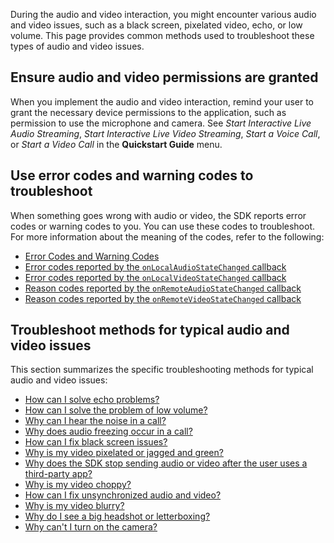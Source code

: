 
<PlatformWrapper notAllowed="android">
<PlatformWrapper notAllowed="ios">
<PlatformWrapper notAllowed="macos">
<PlatformWrapper notAllowed="windows-cpp">

<NotSupported />

</PlatformWrapper>
</PlatformWrapper>
</PlatformWrapper>
</PlatformWrapper>

<PlatformWrapper notAllowed="windows-csharp">
<PlatformWrapper notAllowed="web">
<PlatformWrapper notAllowed="unity">
<PlatformWrapper notAllowed="flutter">
<PlatformWrapper notAllowed="react-native">
<PlatformWrapper notAllowed="electron">
<PlatformWrapper notAllowed="cocos-creator">
<PlatformWrapper notAllowed="cocos-2d-x">

During the audio and video interaction, you might encounter various audio and video issues, such as a black screen, pixelated video, echo, or low volume. This page provides common methods used to troubleshoot these types of audio and video issues.

## Ensure audio and video permissions are granted

When you implement the audio and video interaction, remind your user to grant the necessary device permissions to the application, such as permission to use the microphone and camera. See *Start Interactive Live Audio Streaming*, *Start Interactive Live Video Streaming*, *Start a Voice Call*, or *Start a Video Call* in the **Quickstart Guide** menu.

## Use error codes and warning codes to troubleshoot

When something goes wrong with audio or video, the SDK reports error codes or warning codes to you. You can use these codes to troubleshoot. For more information about the meaning of the codes, refer to the following:
- [Error Codes and Warning Codes](../reference/error-codes)
- [Error codes reported by the `onLocalAudioStateChanged` callback](https://api-ref.agora.io/en/video-sdk/cpp/3.x//classagora_1_1rtc_1_1_i_rtc_engine_event_handler.html#a9296c329331eb83b3af1315c52e7f91a)
- [Error codes reported by the `onLocalVideoStateChanged` callback](https://api-ref.agora.io/en/video-sdk/cpp/3.x//classagora_1_1rtc_1_1_i_rtc_engine_event_handler.html#a2c376b287e245fd034e0fad8a9804ed1)
- [Reason codes reported by the `onRemoteAudioStateChanged` callback](https://api-ref.agora.io/en/video-sdk/cpp/3.x//classagora_1_1rtc_1_1_i_rtc_engine_event_handler.html#aa168380f86f1dc2df1c269a785c56612)
- [Reason codes reported by the `onRemoteVideoStateChanged` callback](https://api-ref.agora.io/en/video-sdk/cpp/3.x//classagora_1_1rtc_1_1_i_rtc_engine_event_handler.html#ae69799238c6a6cd9f017274dd630b74e)


## Troubleshoot methods for typical audio and video issues

This section summarizes the specific troubleshooting methods for typical audio and video issues:

- [How can I solve echo problems?](https://docs.agora.io/en/help/quality-issues/echo)
- [How can I solve the problem of low volume?](https://docs.agora.io/en/help/quality-issues/audio_low)
- [Why can I hear the noise in a call?](https://docs.agora.io/en/help/quality-issues/audio_noise)
- [Why does audio freezing occur in a call?](https://docs.agora.io/en/help/quality-issues/audio_freeze)
- [How can I fix black screen issues?](https://docs.agora.io/en/help/quality-issues/video_blank)
- [Why is my video pixelated or jagged and green?](https://docs.agora.io/en/help/quality-issues/pixelated_green_video)
- [Why does the SDK stop sending audio or video after the user uses a third-party app?](https://docs.agora.io/en/help/quality-issues/device_occupied)
- [Why is my video choppy?](https://docs.agora.io/en/help/quality-issues/video_freeze)
- [How can I fix unsynchronized audio and video?](https://docs.agora.io/en/help/quality-issues/unsynchronized_video)
- [Why is my video blurry?](https://docs.agora.io/en/help/quality-issues/video_blur)
- [Why do I see a big headshot or letterboxing?](https://docs.agora.io/en/help/quality-issues/video_bighead)
- [Why can't I turn on the camera?](https://docs.agora.io/en/help/quality-issues/video_camera)

</PlatformWrapper>
</PlatformWrapper>
</PlatformWrapper>
</PlatformWrapper>
</PlatformWrapper>
</PlatformWrapper>
</PlatformWrapper>
</PlatformWrapper>